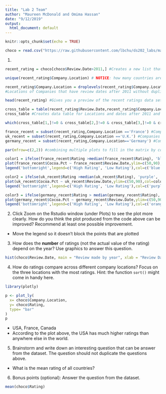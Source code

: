 ```yaml
---
title: "Lab 2 Team"
author: "Maureen McDonald and Omima Hassan"
date: "9/12/2019"
output:
  html_document: default
---
```


```r
knitr::opts_chunk$set(echo = TRUE)
```

```r
choco = read.csv("https://raw.githubusercontent.com/lbchu/ds202_labs/master/choco.csv")
```

1.

```r
recent_rating = choco[choco$Review.Date>2011,] #Creates a new list that only shows reviews that were made after 2011.

unique(recent_rating$Company.Location) # NOTICE: how many countries are listed but how many levels are there? 

recent_rating$Company.Location = droplevels(recent_rating$Company.Location) #Dropping all the levels before 2011.
#Locations of Companies that have review dates after 2011 without duplicates.

head(recent_rating) #Gives you a preview of the recent ratings data set.

cross_table = table(recent_rating$Review.Date,recent_rating$Company.Location)
cross_table #Creates data table for Locations and dates after 2011 and counts how many reviews remained.

which(cross_table[1,]!=0 & cross_table[2,]!=0 & cross_table[3,]!=0 & cross_table[4,]!=0 & cross_table[5,]!=0) #Creates data table that doesn't show any Location that have zero review

france_recent = subset(recent_rating,Company.Location =='France') #Companies in France with rating made after 2011
uk_recent = subset(recent_rating,Company.Location =='U.K.') #Companies in UK with rating made after 2011.
germany_recent = subset(recent_rating,Company.Location=='Germany') #Companies in Germany with rating made after 2011

par(mfrow=c(2,2)) #combining multiple plots to fill in the matrix by columns

color1 = ifelse(france_recent$Rating >median(france_recent$Rating), 'blue', 'green') #Tells the graph that if the rating is higher than the median rating the color is blue, but if it is lower than the median than it is green
plot(france_recent$Cocoa.Pct ~ france_recent$Review.Date,ylim=c(50,90),col=color1,pch=18,cex=1.5,xlab="Review Date", ylab= "Cocoa Percentage", main= "France") #Creates scatter plot based off of values indicated- review date by cocoa percentages
legend('bottomright',legend=c('High Rating', 'Low Rating'),col=c('blue','green'),pch=18) #Shows the data that is being ploted by using a key to represent different data

color2 = ifelse(uk_recent$Rating >median(uk_recent$Rating), 'purple', 'red') #Tells the graph that if the rating is higher than the median rating the color is purple, but if it is lower than the median than it is red
plot(uk_recent$Cocoa.Pct ~ uk_recent$Review.Date,ylim=c(50,90),col=color2,pch=18,cex=1.5, xlab="Review Date", ylab= "Cocoa Percentage", main= "UK") #Creates scatter plot based off of values indicated- review date by cocoa percentages
legend('bottomright',legend=c('High Rating', 'Low Rating'),col=c('purple','red'),pch=18) #Shows the data that is being ploted by using a key to represent different data

color3 = ifelse(germany_recent$Rating > median(germany_recent$Rating), 'orange', 'yellow') #Tells the graph that if the rating is higher than the median rating the color is orange, but if it is lower than the median than it is yellow
plot(germany_recent$Cocoa.Pct ~ germany_recent$Review.Date,ylim=c(50,90),col=color3,pch=18,cex=1.5,xlab="Review Date", ylab= "Cocoa Percentage", main= "Germany") #Creates scatter plot based off of values indicated- review date by cocoa percentages
legend('bottomright',legend=c('High Rating', 'Low Rating'),col=c('orange','yellow'),pch=18) #Shows the data that is being ploted by using a key to represent different data
```


2. Click Zoom on the Rstudio window (under Plots) to see the plot more clearly. How do you think the plot produced from the code above can be improved? Recommend at least one possible improvement. 

  + Move the legend so it doesn't block the points that are plotted

3. How does the **number** of ratings (not the actual value of the rating) depend on the year? Use graphics to answer this question.

```r
hist(choco$Review.Date, main = "Review made by year", xlab = "Review Date", ylab= "Amount of reviews made")
```

4. How do ratings compare across different company locations? Focus on the three locations with the most ratings. Hint: the function `sort()` might come in handy here.

```r
library(plotly)

p <- plot_ly(
  x= choco$Company.Location,
  y= choco$Rating,
  type= "bar"
)
p
```
  + USA, France, Canada
  + According to the plot above, the USA has much higher ratings than anywhere else in the world.


5. Brainstorm and write down an interesting question that can be answer from the dataset. The question should not duplicate the questions above.

  + What is the mean rating of all countries?

6. Bonus points (optional): Answer the question from the dataset.

```r
mean(choco$Rating)
```

